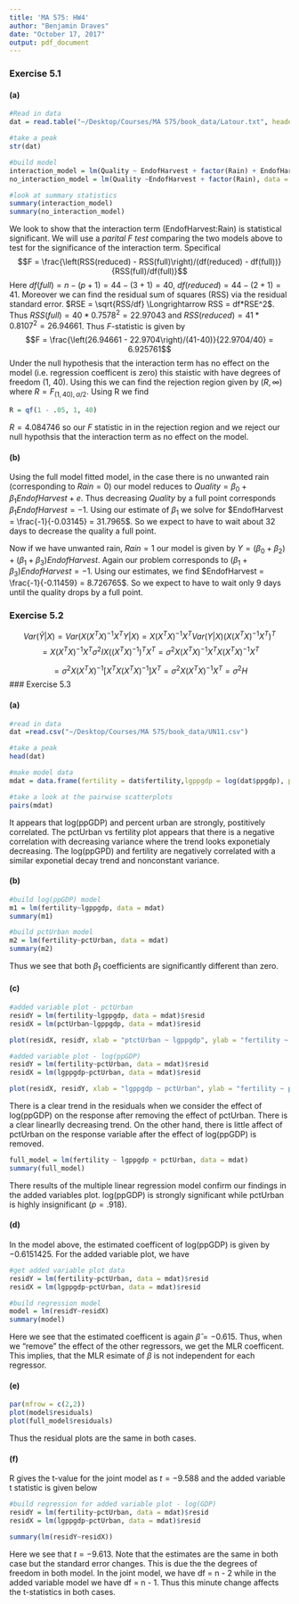```yaml
---
title: 'MA 575: HW4'
author: "Benjamin Draves"
date: "October 17, 2017"
output: pdf_document
---
```


### Exercise 5.1 

#### (a)
```r
#Read in data 
dat = read.table("~/Desktop/Courses/MA 575/book_data/Latour.txt", header = TRUE)

#take a peak 
str(dat)

#build model 
interaction_model = lm(Quality ~ EndofHarvest + factor(Rain) + EndofHarvest:factor(Rain), data = dat)
no_interaction_model = lm(Quality ~EndofHarvest + factor(Rain), data = dat)

#look at summary statistics 
summary(interaction_model)
summary(no_interaction_model)
```

We look to show that the interaction term (EndofHarvest:Rain) is statistical significant. We will use a _parital F test_ comparing the two models above to test for the significance of the interaction term. Specifical $$F = \frac{\left(RSS(reduced) - RSS(full)\right)/(df(reduced) - df(full))}{RSS(full)/df(full)}$$ Here $df(full) = n - (p+ 1) = 44 -(3 + 1) = 40$, $df(reduced) = 44 - (2 + 1) = 41$. Moreover we can find the residual sum of squares (RSS) via the residual standard error. $RSE = \sqrt{RSS/df} \Longrightarrow RSS = df*RSE^2$. Thus $RSS(full) = 40 * 0.7578^2 = 22.97043$ and $RSS(reduced) = 41 * 0.8107^2 = 26.94661$. Thus $F$-statistic is given by $$F = \frac{\left(26.94661 - 22.9704\right)/(41-40)}{22.9704/40} = 6.925761$$ Under the null hypothesis that the interaction term has no effect on the model (i.e. regression coefficent is zero) this staistic with have degrees of freedom (1, 40). Using this we can find the rejection region given by $(R,\infty)$ where $R = F_{(1,40), \alpha/2}$. Using R we find 

```r
R = qf(1 - .05, 1, 40)
```


$R = 4.084746$ so our $F$ statistic in in the rejection region and we reject our null hypothsis that the interaction term as no effect on the model. 

#### (b)
Using the full model fitted model, in the case there is no unwanted rain (corresponding to $Rain = 0$) our model reduces to $Quality = \beta_0 + \beta_1EndofHarvest + e$. Thus decreasing $Quality$ by a full point corresponds $\beta_1EndofHarvest = -1$. Using our estimate of $\beta_1$ we solve for $EndofHarvest = \frac{-1}{-0.03145} = 31.7965$. So we expect to have to wait about 32 days to decrease the quality a full point. 

Now if we have unwanted rain, $Rain = 1$ our model is given by $Y = (\beta_0 + \beta_2) + (\beta_1 + \beta_3)EndofHarvest$. Again our problem corresponds to $(\beta_1 + \beta_3)EndofHarvest = -1$. Using our estimates, we find $EndofHarvest = \frac{-1}{-0.11459} = 8.726765$. So we expect to have to wait only 9 days until the quality drops by a full point. 

### Exercise 5.2 

$$Var(\hat{Y}|X) = Var(X(X^{T}X)^{-1}X^{T}Y|X) =X(X^{T}X)^{-1}X^{T}Var(Y|X)\big(X(X^{T}X)^{-1}X^{T}\big)^{T} $$
$$ = X(X^{T}X)^{-1}X^{T}\sigma^2IX\big((X^{T}X)^{-1}\big)^{T}X^{T} = \sigma^2X(X^{T}X)^{-1}X^{T}X(X^{T}X)^{-1}X^{T}$$

$$ = \sigma^2X(X^{T}X)^{-1}\big[X^{T}X(X^{T}X)^{-1}\big]X^{T} = \sigma^2X(X^{T}X)^{-1}X^{T} = \sigma^2H$$
### Exercise 5.3 

#### (a)

```r
#read in data
dat =read.csv("~/Desktop/Courses/MA 575/book_data/UN11.csv")

#take a peak
head(dat)

#make model data
mdat = data.frame(fertility = dat$fertility,lgppgdp = log(dat$ppgdp), pctUrban = dat$pctUrban)

#take a look at the pairwise scatterplots 
pairs(mdat)
```

It appears that log(ppGDP) and percent urban are strongly, postitively correlated. The pctUrban vs fertility plot appears that there is a negative correlation with decreasing variance where the trend looks exponetialy decreasing. The log(ppGPD) and fertility are negatively correlated with a similar exponetial decay trend and nonconstant variance. 

#### (b)

```r
#build log(ppGDP) model  
m1 = lm(fertility~lgppgdp, data = mdat)
summary(m1)

#build pctUrban model 
m2 = lm(fertility~pctUrban, data = mdat)
summary(m2)
```

Thus we see that both $\beta_1$ coefficients are significantly different than zero.

#### (c)


```r
#added variable plot - pctUrban
residY = lm(fertility~lgppgdp, data = mdat)$resid
residX = lm(pctUrban~lgppgdp, data = mdat)$resid

plot(residX, residY, xlab = "ptctUrban ~ lgppgdp", ylab = "fertility ~ lgppgdp")

#added variable plot - log(ppGDP)
residY = lm(fertility~pctUrban, data = mdat)$resid
residX = lm(lgppgdp~pctUrban, data = mdat)$resid

plot(residX, residY, xlab = "lgppgdp ~ pctUrban", ylab = "fertility ~ pctUrban")

```
There is a clear trend in the residuals when we consider the effect of log(ppGDP) on the response after removing the effect of pctUrban. There is a clear linearlly decreasing trend. On the other hand, there is little affect of pctUrban on the response variable after the effect of log(ppGDP) is removed. 

```r
full_model = lm(fertility ~ lgppgdp + pctUrban, data = mdat)
summary(full_model)
```

There results of the multiple linear regression model confirm our findings in the added variables plot. log(ppGDP) is strongly significant while pctUrban is highly insignificant ($p = .918$). 

#### (d)
In the model above, the estimated coefficent of log(ppGDP) is given by $-0.6151425$. For the added variable plot, we have 
```r
#get added variable plot data
residY = lm(fertility~pctUrban, data = mdat)$resid
residX = lm(lgppgdp~pctUrban, data = mdat)$resid

#build regression model
model = lm(residY~residX)
summary(model)
```


Here we see that the estimated coefficent is again $\hat{\beta} = -0.615$. Thus, when we "remove" the effect of the other regressors, we get the MLR coefficent. This implies, that the MLR esimate of $\beta$ is not independent for each regressor. 

#### (e)

```r
par(mfrow = c(2,2))
plot(model$residuals)
plot(full_model$residuals)

```

Thus the residual plots are the same in both cases. 

#### (f)

R gives the t-value for the joint model as $t = -9.588$ and the added variable t statistic is given below
```r
#build regression for added variable plot - log(GDP)
residY = lm(fertility~pctUrban, data = mdat)$resid
residX = lm(lgppgdp~pctUrban, data = mdat)$resid

summary(lm(residY~residX))
```
Here we see that $t=-9.613$. Note that the estimates are the same in both case but the standard error changes. This is due the the degrees of freedom in both model. In the joint model, we have df = n - 2 while in the added variable model we have df = n - 1. Thus this minute change affects the t-statistics in both cases. 
  
